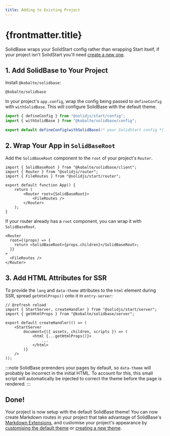 ```yaml
---
title: Adding to Existing Project
---
```


# {frontmatter.title}

SolidBase wraps your SolidStart config rather than wrapping Start itself,
if your project isn't SolidStart you'll need [create a new one](../quickstart).


## 1. Add SolidBase to Your Project

Install `@kobalte/solidbase`:

```package-install
@kobalte/solidbase
```

In your project's `app.config`, wrap the config being passed to `defineConfig` with `withSolidBase`.
This will configure SolidBase with the default theme.

```ts title=app.config.ts
import { defineConfig } from "@solidjs/start/config";
import { withSolidBase } from "@kobalte/solidbase/config";

export default defineConfig(withSolidBase(/* your SolidStart config */));
```

## 2. Wrap Your App in `SolidBaseRoot`

Add the `SolidBaseRoot` component to the `root` of your project's `Router`.

```tsx {7} title="app.tsx"
import { SolidBaseRoot } from "@kobalte/solidbase/client";
import { Router } from "@solidjs/router";
import { FileRoutes } from "@solidjs/start/router";

export default function App() {
	return (
		<Router root={SolidBaseRoot}>
			<FileRoutes />
		</Router>
	);
}
```

If your router already has a `root` component, you can wrap it with `SolidBaseRoot`.

```tsx {3}
<Router
  root={(props) => {
    return <SolidBaseRoot>{props.children}</SolidBaseRoot>;
  }}
>
  <FileRoutes />
</Router>
```

## 3. Add HTML Attributes for SSR

To provide the `lang` and `data-theme` attributes to the `html` element during SSR,
spread `getHtmlProps()` onto it in `entry-server`:

```tsx {8} title=entry-server.tsx
// @refresh reload
import { StartServer, createHandler } from "@solidjs/start/server";
import { getHtmlProps } from "@kobalte/solidbase/server";

export default createHandler(() => (
	<StartServer
		document={({ assets, children, scripts }) => (
			<html {...getHtmlProps()}>
				...
			</html>
		)}
	/>
));
```

:::note
SolidBase prerenders your pages by default, so `data-theme` will probably be incorrect in the initial HTML.
To account for this, this small script will automatically be injected to correct the theme before the page is rendered.
:::

## Done!

Your project is now setup with the default SolidBase theme!
You can now create Markdown routes in your project that take advantage of SolidBase's [Markdown Extensions](../markdown),
and customise your project's appearance by [customising the default theme](../extending-themes#extending-the-default-theme) or [creating a new theme](../custom-themes).
